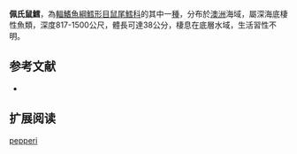 {{Speciesbox
| name = 佩氏鼠鱈
| status = NE
| status_system = iucn3.1
| trend = unknow
| genus = Gadomus
| species = pepperi
| authority = Iwamoto & Williams, 1999
| synonyms = 
}}
'''佩氏鼠鱈'''，為[[輻鰭魚綱|輻鰭魚綱]][[鱈形目|鱈形目]][[鼠尾鱈科|鼠尾鱈科]]的其中一[[種|種]]，分布於[[澳洲|澳洲]]海域，屬深海底棲性魚類，深度817-1500公尺，體長可達38公分，棲息在底層水域，生活習性不明。

==参考文献==
*{{FishBase_species|genus=Gadomus|species=pepperi|year=2016|month=1}}

== 扩展阅读 ==
{{refbegin}}
{{wikispecies-inline|Gadomus pepperi|佩氏鼠鱈}}
{{refend}}
{{Taxonbar|from=Q2210229}}

[[Category:鼠鱈屬|pepperi]]


{{鱈形目小作品}}